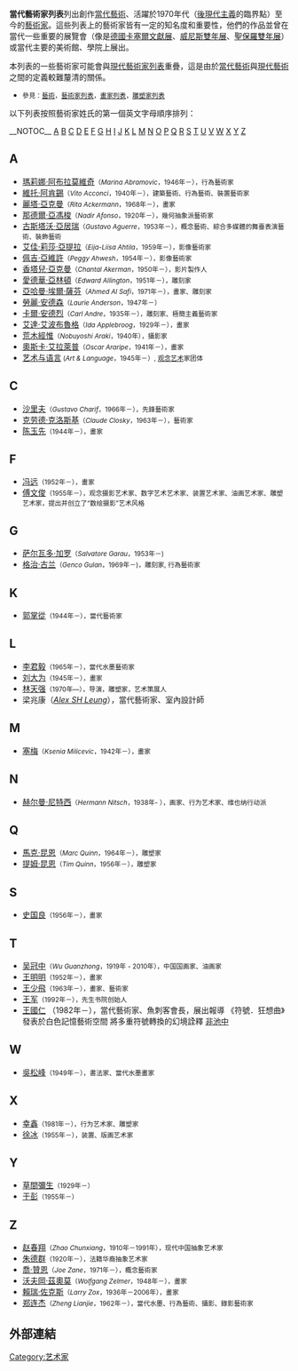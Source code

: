 '''當代藝術家列表'''列出創作[[當代藝術|當代藝術]]、活躍於1970年代（[[後現代主義|後現代主義]]的臨界點）至今的[[藝術家|藝術家]]。這些列表上的藝術家皆有一定的知名度和重要性，他們的作品並曾在當代一些重要的展覽會（像是[[德國|德國]][[卡塞爾文獻展|卡塞爾文獻展]]、[[威尼斯雙年展|威尼斯雙年展]]、[[聖保羅雙年展|聖保羅雙年展]]）或當代主要的美術館、學院上展出。

本列表的一些藝術家可能會與[[現代藝術家列表|現代藝術家列表]]重疊，這是由於[[當代藝術|當代藝術]]與[[現代藝術|現代藝術]]之間的定義較難釐清的關係。

*<small>參見：[[藝術|藝術]]，[[藝術家列表|藝術家列表]]，[[畫家列表|畫家列表]]，[[雕塑家列表|雕塑家列表]]</small>

以下列表按照藝術家姓氏的第一個英文字母順序排列：

__NOTOC__
[[#A|A]] [[#B|B]] [[#C|C]] [[#D|D]] [[#E|E]] [[#F|F]] [[#G|G]] [[#H|H]] [[#I|I]] [[#J|J]] [[#K|K]] [[#L|L]] [[#M|M]] [[#N|N]] [[#O|O]] [[#P|P]] [[#Q|Q]] [[#R|R]] [[#S|S]] [[#T|T]] [[#U|U]] [[#V|V]] [[#W|W]] [[#X|X]] [[#Y|Y]] [[#Z|Z]]

== A ==
*[[瑪莉娜·阿布拉莫維奇|瑪莉娜·阿布拉莫維奇]]<small>（''Marina Abramovic''，1946年－），行為藝術家</small>
*[[維托·阿肯錫|維托·阿肯錫]]<small>（''Vito Acconci''，1940年－），建築藝術、行為藝術、裝置藝術家</small>
*[[麗塔·亞克曼|麗塔·亞克曼]]<small>（''Rita Ackermann''，1968年－），畫家</small>
*[[那德爾·亞馮梭|那德爾·亞馮梭]]<small>（''Nadir Afonso''，1920年－），幾何抽象派藝術家</small>
*[[古斯塔沃·亞居瑞|古斯塔沃·亞居瑞]]<small>（''Gustavo Aguerre''，1953年－），概念藝術、綜合多媒體的舞臺表演藝術、裝飾藝術</small>
*[[艾佳·莉莎·亞提拉|艾佳·莉莎·亞提拉]]<small>（''Eija-Liisa Ahtila''，1959年－），影像藝術家</small>
*[[佩吉·亞維許|佩吉·亞維許]]<small>（''Peggy Ahwesh''，1954年－），影像藝術家</small>
*[[香塔兒·亞克曼|香塔兒·亞克曼]]<small>（''Chantal Akerman''，1950年－），影片製作人</small>
*[[愛德華·亞林頓|愛德華·亞林頓]]<small>（''Edward Allington''，1951年－），雕刻家</small>
*[[亞哈曼·埃爾·薩芬|亞哈曼·埃爾·薩芬]]<small>（''Ahmed Al Safi''，1971年－），畫家、雕刻家</small>
*[[勞麗·安德森|勞麗·安德森]]<small>（''Laurie Anderson''，1947年－）</small>
*[[卡爾·安德烈|卡爾·安德烈]]<small>（''Carl Andre''，1935年－），雕刻家、極簡主義藝術家</small>
*[[艾達·艾波布魯格|艾達·艾波布魯格]]<small>（''Ida Applebroog''，1929年－），畫家</small>
*[[荒木經惟|荒木經惟]]<small>（''Nobuyoshi Araki''，1940年），攝影家</small>
*[[奧斯卡·艾拉萊普|奧斯卡·艾拉萊普]]<small>（''Oscar Araripe''，1941年－），畫家</small>
*[[艺术与语言|艺术与语言]]<small> (''Art & Language''，1945年－）, [[观念艺术|观念艺术]]家团体</small>

== C ==
*[[沙里夫|沙里夫]]<small>（''Gustavo Charif''，1966年－），先鋒藝術家</small>
*[[克劳德·克洛斯基|克劳德·克洛斯基]]<small>（''Claude Closky''，1963年－），藝術家</small>
*[[陈玉先|陈玉先]]<small>（1944年－），畫家</small>

== F ==
*[[冯远_(1952年)|冯远]]<small>（1952年－），畫家</small>
*[[傅文俊|傅文俊]]<small>（1955年－），观念摄影艺术家、数字艺术艺术家、装置艺术家、油画艺术家、雕塑艺术家，提出并创立了“数绘摄影”艺术风格</small>

== G ==
*[[萨尔瓦多·加罗|萨尔瓦多·加罗]]<small>（''Salvatore Garau''，1953年－)</small>
*[[格治·古兰|格治·古兰]]<small>（''Genco Gulan''，1969年－)，雕刻家, 行為藝術家</small>

== K ==
*[[郭掌從|郭掌從]]<small>（1944年－），當代藝術家</small>

== L ==
*[[李君毅|李君毅]]<small>（1965年－），當代水墨藝術家</small>
*[[刘大为|刘大为]]<small>（1945年－），畫家</small>
*[[林天强|林天强]]<small>（1970年—），导演，雕塑家，艺术策展人</small>
*梁兆康（''[[Alex_SH_Leung|Alex SH Leung]]''），當代藝術家、室內設計師</small>

== M ==
* [[塞梅|塞梅]]<small>（''Ksenia Milicevic''，1942年－），畫家</small>
== N ==
* [[赫尔曼·尼特西|赫尔曼·尼特西]]<small>（''Hermann Nitsch''，1938年- ），画家、行为艺术家、维也纳行动派</small>

== Q ==
*[[馬克·昆恩|馬克·昆恩]]<small>（''Marc Quinn''，1964年－），雕塑家</small>
*[[提姆·昆恩|提姆·昆恩]]<small>（''Tim Quinn''，1956年－），雕塑家</small>
== S ==
*[[史国良|史国良]]<small>（1956年－），畫家</small>

== T ==
<!-- *[[田芒子Tian_Mangzi|田芒子Tian Mangzi]]<small>（1968年－），畫家website: www.tianmangzi.com</small> -->

*[[吴冠中|吴冠中]]<small>（''Wu Guanzhong''，1919年 - 2010年），中国国画家、油画家</small>
*[[王明明|王明明]]<small>（1952年－），畫家</small>
*[[王少飛|王少飛]]<small>（1963年－），畫家、藝術家</small>
*[[王军|王军]]<small>（1992年－），先生书院创始人</small>
*[http://wgr2017tw.blogspot.com/?m=1 王國仁] {{Wayback|url=http://wgr2017tw.blogspot.com/?m=1 |date=20211111121345 }}（1982年－），當代藝術家、魚刺客會長，展出報導 《符號．狂想曲》發表於白色記憶藝術空間 將多重符號轉換的幻境詮釋 [https://artemperor.tw/focus/3781 非池中] {{Wayback|url=https://artemperor.tw/focus/3781 |date=20211111121736 }}

== W ==
* [[吳松峰|吳松峰]]<small>（1949年－），書法家、當代水墨畫家</small>

== X ==
* [[幸鑫|幸鑫]]<small>（1981年－），行为艺术家、雕塑家</small>
* [[徐冰|徐冰]]<small>（1955年－），装置、版画艺术家</small>

== Y ==
* [[草間彌生|草間彌生]]<small>（1929年－）</small>
* [[于彭_(艺术家)|于彭]]<small>（1955年－）</small>

== Z ==
*[[赵春翔|赵春翔]]<small>（''Zhao Chunxiang''，1910年－1991年），现代中国抽象艺术家</small>
*[[朱德群|朱德群]]<small>（1920年－），法籍华裔抽象艺术家</small>
*[[喬·贊恩|喬·贊恩]]<small>（''Joe Zane''，1971年－），概念藝術家</small>
*[[沃夫岡·茲奧莫|沃夫岡·茲奧莫]]<small>（''Wolfgang Zelmer''，1948年－），畫家</small>
*[[賴瑞·佐克斯|賴瑞·佐克斯]]<small>（''Larry Zox''，1936年－2006年），畫家</small>
*[[郑连杰|郑连杰]]<small>（''Zheng Lianjie''，1962年－），當代水墨、行為藝術、攝影、錄影藝術家</small>
== 外部連結 ==
[[Category:艺术家|Category:艺术家]]